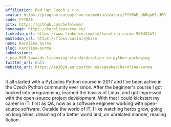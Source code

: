```yaml
---
affiliation: Red Hat Czech s.r.o.
avatar: https://program.europython.eu/media/avatars/FYYBAE_UbRquH5.JPG
code: FYYBAE
gitx: https://github.com/befeleme/
homepage: https://karolinasurma.eu/
linkedin_url: https://www.linkedin.com/in/karolina-surma-950452b7/
mastodon_url: https://floss.social/@karo
name: Karolina Surma
slug: karolina-surma
submissions:
- pep-639-towards-licensing-standardization-in-python-packaging
twitter_url: null
website_url: https://ep2024.europython.eu/speaker/karolina-surma
---
```


It all started with a PyLadies Python course in 2017 and I've been active in the Czech Python community ever since. After the beginner's course I got hooked into programming, learned the basics of Linux, and got impressed with the open-source project development. With that I could kickstart my career in IT: first as QA, now as a software engineer working with open-source software. Outside the world of IT, I like watching herbs grow, going on long hikes, dreaming of a better world and, on unrelated manner, reading fiction.

